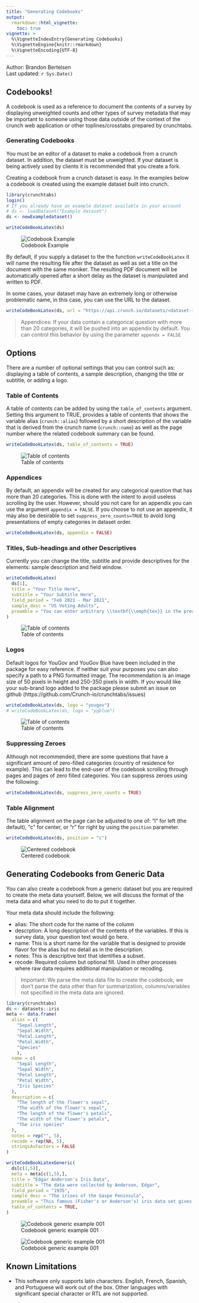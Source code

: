 ```yaml
---
title: "Generating Codebooks"
output: 
  rmarkdown::html_vignette:
    toc: true
vignette: >
  %\VignetteIndexEntry{Generating Codebooks}
  %\VignetteEngine{knitr::rmarkdown}
  %\VignetteEncoding{UTF-8}
---
```


Author: Brandon Bertelsen<br/>
Last updated: `r Sys.Date()`

## Codebooks!

A codebook is used as a reference to document the contents of a survey by displaying unweighted counts and other types of survey metadata that may be important to someone using those data outside of the context of the crunch web application or other toplines/crosstabs prepared by crunchtabs.

### Generating Codebooks

You must be an editor of a dataset to make a codebook from a crunch dataset. In addition, the dataset must be unweighted. If your dataset is being actively used by clients it is recommended that you create a fork. 

Creating a codebook from a crunch dataset is easy. In the examples below a codebook is created using the example dataset built into crunch.

```r
library(crunchtabs)
login()
# If you already have an example dataset available in your account
# ds <- loadDataset("Example dataset")
ds <- newExampledataset()

writeCodeBookLatex(ds)
```

![Codebook Example](https://raw.githubusercontent.com/Crunch-io/crunchtabs/main/vignettes/codebook-example-001.png)

By default, if you supply a dataset to the the function `writeCodeBookLatex` it will name the resulting file after the dataset as well as set a title on the document with the same moniker. The resulting PDF document will be automatically opened after a short delay as the dataset is manipulated and written to PDF. 

In some cases, your dataset may have an extremely long or otherwise problematic name, in this case, you can use the URL to the dataset. 

```r
writeCodeBookLatex(ds, url = "https://api.crunch.io/datasets/<dataset-id>")
```

> Appendices: If your data contain a categorical question with more than 20 categories, it will be pushed into an appendix by default. You can control this behavior by using the parameter `appendx = FALSE`

## Options

There are a number of optional settings that you can control such as: displaying a table of contents, a sample description, changing the title or subtitle, or adding a logo.

### Table of Contents

A table of contents can be added by using the `table_of_contents` argument. Setting this argument to TRUE, provides a table of contents that shows the variable alias (`crunch::alias`) followed by a short description of the variable that is derived from the crunch name (`crunch::name`) as well as the page number where the related codebook summary can be found.

```r
writeCodeBookLatex(ds, table_of_contents = TRUE)
```

![Table of contents](https://raw.githubusercontent.com/Crunch-io/crunchtabs/main/vignettes/codebook-toc-example-002.png)

### Appendices

By default, an appendix will be created for any categorical question that has more than 20 categories. This is done with the intent to avoid useless scrolling by the user. However, should you not care for an appendix you can use the argument `appendix = FALSE`. If you choose to not use an appendix, it may also be desirable to set `suppress_zero_counts=TRUE` to avoid long presentations of empty categories in dataset order.

```r
writeCodeBookLatex(ds, appendix = FALSE)
```

### Titles, Sub-headings and other Descriptives

Currently you can change the title, subtitle and provide descriptives for the elements: sample description and field window. 

```r
writeCodeBookLatex(
  ds[1], 
  title = "Your Title Here", 
  subtitle = "Your Subtitle Here", 
  field_period = "Feb 2021 - Mar 2021",
  sample_desc = "US Voting Adults",
  preamble = "You can enter arbitrary \\textbf{\\emph{tex}} in the preamble, but it must be double escaped. "
)
```

![Table of contents](https://raw.githubusercontent.com/Crunch-io/crunchtabs/main/vignettes/codebook-options-example-003.png)

### Logos

Default logos for YouGov and YouGov Blue have been included in the package for easy reference. If neither suit your purposes you can also specify a path to a PNG formatted image. The recommendation is  an image size of 50 pixels in height and 250-350 pixels in width. If you would like your sub-brand logo added to the package please submit an issue on github (https://github.com/Crunch-io/crunchtabs/issues) 

```r
writeCodeBookLatex(ds, logo = "yougov")
# writeCodeBookLatex(ds, logo = "ygblue")
```

![Table of contents](https://raw.githubusercontent.com/Crunch-io/crunchtabs/main/vignettes/codebook-logos-example-004.png)

### Suppressing Zeroes

Although not recommended, there are some questions that have a significant amount of zero-filled categories (country of residence for example). This can lead to the end-user of the codebook scrolling through pages and pages of zero filled categories. You can suppress zeroes using the following:  

```r
writeCodeBookLatex(ds, suppress_zero_counts = TRUE)
```

### Table Alignment

The table alignment on the page can be adjusted to one of:  "l" for left (the default), "c" for center, or "r" for right by using the `position` parameter. 

```r
writeCodeBookLatex(ds, position = "c")
```

![Centered codebook](https://raw.githubusercontent.com/Crunch-io/crunchtabs/main/vignettes/codebook-centered-example-005.png)

## Generating Codebooks from Generic Data

You can also create a codebook from a generic dataset but you are required to create the meta data yourself. Below, we will discuss the format of the meta data and what you need to do to put it together. 

Your meta data should include the following: 

- alias: The short code for the name of the column
- descrption: A long description of the contents of the variables. If this is survey data, your question text would go here. 
- name: This is a short name for the variable that is designed to provide flavor for the alias but no detail as in the description.
- notes: This is descriptive text that identifies a subset. 
- recode: Required column but optional fill. Used in other processes where raw data requires additional manipulation or recoding. 

> Important: We parse the meta data file to create the codebook, we don't parse the data other than for summarization, columns/variables not specified in the meta data are ignored.

```r
library(crunchtabs)
ds <- datasets::iris
meta <- data.frame(
  alias = c(
    "Sepal.Length", 
    "Sepal.Width",
    "Petal.Length",
    "Petal.Width",
    "Species"
    ),
  name = c(
    "Sepal Length",
    "Sepal Width",
    "Petal Length",
    "Petal Width",
    "Iris Species"
  ),
  description = c(
    "The length of the flower's sepal",
    "The width of the flower's sepal",
    "The length of the flower's petals",
    "The width of the flower's petals",
    "The iris species"
  ),
  notes = rep("", 5),
  recode = rep(NA, 5),
  stringsAsFactors = FALSE
)

writeCodeBookLatexGeneric(
  ds[c(1,5)], 
  meta = meta[c(1,5),],
  title = "Edgar Anderson's Iris Data", 
  subtitle = "The data were collected by Anderson, Edgar", 
  field_period = "1935",
  sample_desc = "The irises of the Gaspe Peninsula",
  preamble = "This famous (Fisher's or Anderson's) iris data set gives the measurements in centimeters of the variables sepal length and width and petal length and width, respectively, for 50 flowers from each of 3 species of iris. The species are Iris setosa, versicolor, and virginica.",
  table_of_contents = TRUE,
)
```

![Codebook generic example 001](https://raw.githubusercontent.com/Crunch-io/crunchtabs/main/vignettes/codebook-generic-example-001.png)

![Codebook generic example 001](https://raw.githubusercontent.com/Crunch-io/crunchtabs/main/vignettes/codebook-generic-example-002.png)

## Known Limitations

- This software only supports latin characters. English, French, Spanish, and Portuguese will work out of the box. Other languages with significant special character or RTL are not supported.

